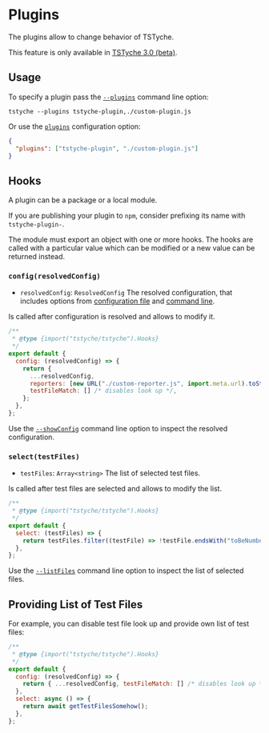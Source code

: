 
# Plugins

The plugins allow to change behavior of TSTyche.

<Warning>

This feature is only available in [TSTyche 3.0 (beta)](../releases/tstyche-3.mdx).

</Warning>

## Usage

To specify a plugin pass the [`--plugins`](../reference/command-line.mdx#plugins) command line option:

```shell
tstyche --plugins tstyche-plugin,./custom-plugin.js
```

Or use the [`plugins`](../reference/config-file.mdx#plugins) configuration option:

```json
{
  "plugins": ["tstyche-plugin", "./custom-plugin.js"]
}
```

## Hooks

A plugin can be a package or a local module.

<Tip>

If you are publishing your plugin to `npm`, consider prefixing its name with `tstyche-plugin-`.

</Tip>

The module must export an object with one or more hooks. The hooks are called with a particular value which can be modified or a new value can be returned instead.

### `config(resolvedConfig)`

- `resolvedConfig`: `ResolvedConfig` The resolved configuration, that includes options from [configuration file](../reference/config-file.mdx) and [command line](../reference/command-line.mdx).

Is called after configuration is resolved and allows to modify it.

```js
/**
 * @type {import("tstyche/tstyche").Hooks}
 */
export default {
  config: (resolvedConfig) => {
    return {
      ...resolvedConfig,
      reporters: [new URL("./custom-reporter.js", import.meta.url).toString()],
      testFileMatch: [] /* disables look up */,
    };
  },
};
```

<Tip>

Use the [`--showConfig`](../reference/command-line.mdx#show-config) command line option to inspect the resolved configuration.

</Tip>

### `select(testFiles)`

- `testFiles`: `Array<string>` The list of selected test files.

Is called after test files are selected and allows to modify the list.

```js
/**
 * @type {import("tstyche/tstyche").Hooks}
 */
export default {
  select: (testFiles) => {
    return testFiles.filter((testFile) => !testFile.endsWith("toBeNumber.test.ts"));
  },
};
```

<Tip>

Use the [`--listFiles`](../reference/command-line.mdx#list-files) command line option to inspect the list of selected files.

</Tip>

## Providing List of Test Files

For example, you can disable test file look up and provide own list of test files:

```js
/**
 * @type {import("tstyche/tstyche").Hooks}
 */
export default {
  config: (resolvedConfig) => {
    return { ...resolvedConfig, testFileMatch: [] /* disables look up */ };
  },
  select: async () => {
    return await getTestFilesSomehow();
  },
};
```
